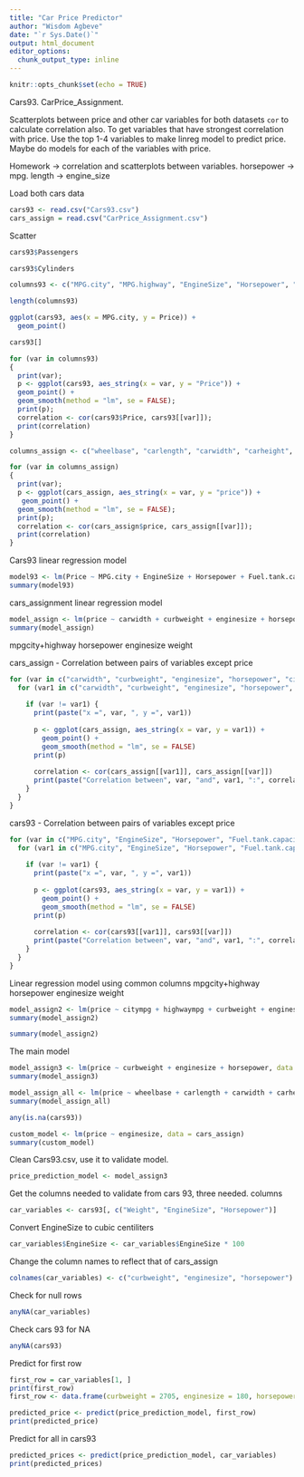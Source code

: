 ```yaml
---
title: "Car Price Predictor"
author: "Wisdom Agbeve"
date: "`r Sys.Date()`"
output: html_document
editor_options: 
  chunk_output_type: inline
---
```


```r
knitr::opts_chunk$set(echo = TRUE)
```
Cars93. CarPrice_Assignment.

Scatterplots between price and other car variables for both datasets `cor` to calculate correlation also. To get variables that have strongest correlation with price. Use the top 1-4 variables to make linreg model to predict price. Maybe do models for each of the variables with price.

Homework -\> correlation and scatterplots between variables. horsepower -\> mpg. length -\> engine_size

Load both cars data

```r
cars93 <- read.csv("Cars93.csv")
cars_assign = read.csv("CarPrice_Assignment.csv")
```

Scatter

```r
cars93$Passengers
```

```r
cars93$Cylinders
```

```r
columns93 <- c("MPG.city", "MPG.highway", "EngineSize", "Horsepower", "RPM", "Rev.per.mile", "Fuel.tank.capacity", "Length", "Wheelbase", "Width", "Rear.seat.room", "Luggage.room", "Weight")

length(columns93)
```

```r
ggplot(cars93, aes(x = MPG.city, y = Price)) + 
  geom_point()
```

```r
cars93[]
```

```r
for (var in columns93)
{
  print(var);
  p <- ggplot(cars93, aes_string(x = var, y = "Price")) + 
  geom_point() +
  geom_smooth(method = "lm", se = FALSE);
  print(p);
  correlation <- cor(cars93$Price, cars93[[var]]);
  print(correlation)
}
```

```r
columns_assign <- c("wheelbase", "carlength", "carwidth", "carheight", "curbweight", "enginesize", "horsepower", "peakrpm", "citympg", "highwaympg", "price")
```

```r
for (var in columns_assign)
{
  print(var);
  p <- ggplot(cars_assign, aes_string(x = var, y = "price")) + 
   geom_point() +
  geom_smooth(method = "lm", se = FALSE);
  print(p);
  correlation <- cor(cars_assign$price, cars_assign[[var]]);
  print(correlation)
}
```

Cars93 linear regression model

```r
model93 <- lm(Price ~ MPG.city + EngineSize + Horsepower + Fuel.tank.capacity + Weight, data = cars93)
summary(model93)
```

cars_assignment linear regression model

```r
model_assign <- lm(price ~ carwidth + curbweight + enginesize + horsepower + citympg, data = cars_assign)
summary(model_assign)
```

mpgcity+highway horsepower enginesize weight

cars_assign - Correlation between pairs of variables except price

```r
for (var in c("carwidth", "curbweight", "enginesize", "horsepower", "citympg")) {
  for (var1 in c("carwidth", "curbweight", "enginesize", "horsepower", "citympg")) {
    
    if (var != var1) {
      print(paste("x =", var, ", y =", var1))
      
      p <- ggplot(cars_assign, aes_string(x = var, y = var1)) + 
        geom_point() +
        geom_smooth(method = "lm", se = FALSE)
      print(p)
      
      correlation <- cor(cars_assign[[var1]], cars_assign[[var]])
      print(paste("Correlation between", var, "and", var1, ":", correlation))
    }
  }
}

```

cars93 - Correlation between pairs of variables except price

```r
for (var in c("MPG.city", "EngineSize", "Horsepower", "Fuel.tank.capacity", "Weight")) {
  for (var1 in c("MPG.city", "EngineSize", "Horsepower", "Fuel.tank.capacity", "Weight")) {
    
    if (var != var1) {
      print(paste("x =", var, ", y =", var1))
      
      p <- ggplot(cars93, aes_string(x = var, y = var1)) + 
        geom_point() +
        geom_smooth(method = "lm", se = FALSE)
      print(p)
      
      correlation <- cor(cars93[[var1]], cars93[[var]])
      print(paste("Correlation between", var, "and", var1, ":", correlation))
    }
  }
}

```

Linear regression model using common columns mpgcity+highway horsepower enginesize weight

```r
model_assign2 <- lm(price ~ citympg + highwaympg + curbweight + enginesize + horsepower, data = cars_assign)
summary(model_assign2)
```

```r
summary(model_assign2)
```

The main model

```r
model_assign3 <- lm(price ~ curbweight + enginesize + horsepower, data = cars_assign)
summary(model_assign3)
```

```r
model_assign_all <- lm(price ~ wheelbase + carlength + carwidth + carheight + curbweight + enginesize + horsepower + peakrpm + citympg + highwaympg, data = cars_assign)
summary(model_assign_all)
```

```r
any(is.na(cars93))
```

```r
custom_model <- lm(price ~ enginesize, data = cars_assign)
summary(custom_model)
```

Clean Cars93.csv, use it to validate model.

```r
price_prediction_model <- model_assign3
```

Get the columns needed to validate from cars 93, three needed. columns
```r
car_variables <- cars93[, c("Weight", "EngineSize", "Horsepower")]
```


Convert EngineSize to cubic centiliters
```r
car_variables$EngineSize <- car_variables$EngineSize * 100 
```

Change the column names to reflect that of cars_assign
```r
colnames(car_variables) <- c("curbweight", "enginesize", "horsepower")
```

Check for null rows
```r
anyNA(car_variables)
```
Check cars 93 for NA
```r
anyNA(cars93)
```


Predict for first row
```r
first_row = car_variables[1, ]
print(first_row)
first_row <- data.frame(curbweight = 2705, enginesize = 180, horsepower = 140)
```
```r
predicted_price <- predict(price_prediction_model, first_row)
print(predicted_price)
```

Predict for all in cars93
```r
predicted_prices <- predict(price_prediction_model, car_variables)
print(predicted_prices)
```

